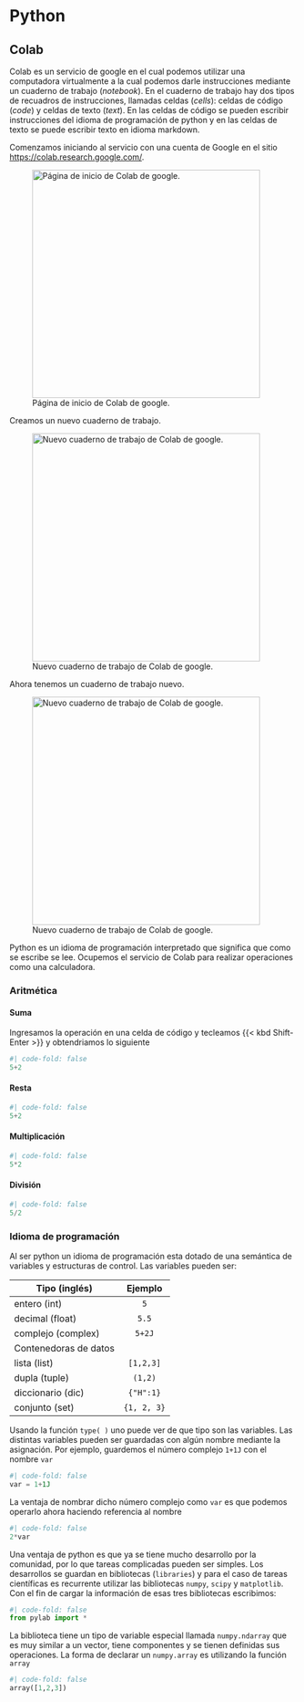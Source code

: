 # Python

## Colab

:::{.justify}
Colab es un servicio de google en el cual podemos utilizar una computadora virtualmente a la cual podemos darle instrucciones mediante un cuaderno de trabajo (*notebook*). En el cuaderno de trabajo hay dos tipos de recuadros de instrucciones, llamadas celdas (*cells*): celdas de código (*code*) y celdas de texto (*text*). En las celdas de código se pueden escribir instrucciones del idioma de programación de python y en las celdas de texto se puede escribir texto en idioma markdown.
:::

Comenzamos iniciando al servicio con una cuenta de Google en el sitio <https://colab.research.google.com/>.

![Página de inicio de Colab de google.](img/iniciocolab.png){fig-align="left" width=400}

Creamos un nuevo cuaderno de trabajo.

![Nuevo cuaderno de trabajo de Colab de google.](img/nuevonotebookcolab.png){fig-align="left" width=400}

Ahora tenemos un cuaderno de trabajo nuevo.

![Nuevo cuaderno de trabajo de Colab de google.](img/inicionotebook.png){fig-align="left" width=400}

:::{.justify}
Python es un idioma de programación interpretado que significa que como se escribe se lee. Ocupemos el servicio de Colab para realizar operaciones como una calculadora. 
:::

### Aritmética

#### Suma
Ingresamos la operación en una celda de código y tecleamos {{< kbd Shift-Enter >}} y obtendriamos lo siguiente
```python
#| code-fold: false
5+2
```

#### Resta
```python
#| code-fold: false
5+2
```

#### Multiplicación
```python
#| code-fold: false
5*2
```

#### División
```python
#| code-fold: false
5/2
```

### Idioma de programación

Al ser python un idioma de programación esta dotado de una semántica de variables y estructuras de control. Las variables pueden ser:

|Tipo (inglés)|Ejemplo|
|---|:----:|
|entero (int) | `5` |
|decimal (float)|`5.5`|
|complejo (complex)|`5+2J`|
| Contenedoras de datos | |
|lista (list)| `[1,2,3]`|
|dupla (tuple) |`(1,2)`|
|diccionario (dic)|`{"H":1}`|
|conjunto (set)|`{1, 2, 3}`|

Usando la función `type( )` uno puede ver de que tipo son las variables. Las distintas variables pueden ser guardadas con algún nombre mediante la asignación. Por ejemplo, guardemos el número complejo `1+1J` con el nombre `var` 

```python
#| code-fold: false
var = 1+1J
```

La ventaja de nombrar dicho número complejo como `var` es que podemos operarlo ahora haciendo referencia al nombre

```python
#| code-fold: false
2*var
```

Una ventaja de python es que ya se tiene mucho desarrollo por la comunidad, por lo que tareas complicadas pueden ser simples. Los desarrollos se guardan en bibliotecas (`libraries`) y para el caso de tareas científicas es recurrente utilizar las bibliotecas `numpy`, `scipy` y `matplotlib`. Con el fin de cargar la información de esas tres bibliotecas escribimos:

```python
#| code-fold: false
from pylab import *
```

La biblioteca tiene un tipo de variable especial llamada `numpy.ndarray` que es muy similar a un vector, tiene componentes y se tienen definidas sus operaciones. La forma de declarar un `numpy.array` es utilizando la función `array`

```python
#| code-fold: false
array([1,2,3])
```





